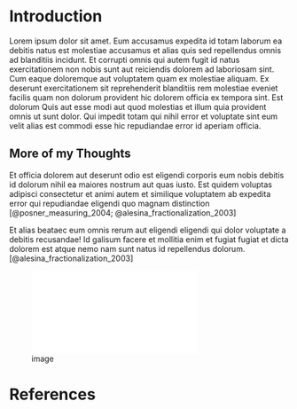 # Introduction

Lorem ipsum dolor sit amet. Eum accusamus expedita id totam laborum ea
debitis natus est molestiae accusamus et alias quis sed repellendus
omnis ad blanditiis incidunt. Et corrupti omnis qui autem fugit id natus
exercitationem non nobis sunt aut reiciendis dolorem ad laboriosam sint.
Cum eaque doloremque aut voluptatem quam ex molestiae aliquam. Ex
deserunt exercitationem sit reprehenderit blanditiis rem molestiae
eveniet facilis quam non dolorum provident hic dolorem officia ex
tempora sint. Est dolorum Quis aut esse modi aut quod molestias et illum
quia provident omnis ut sunt dolor. Qui impedit totam qui nihil error et
voluptate sint eum velit alias est commodi esse hic repudiandae error id
aperiam officia.

## More of my Thoughts

Et officia dolorem aut deserunt odio est eligendi corporis eum nobis
debitis id dolorum nihil ea maiores nostrum aut quas iusto. Est quidem
voluptas adipisci consectetur et animi autem et similique voluptatem ab
expedita error qui repudiandae eligendi quo magnam distinction
[@posner_measuring_2004; @alesina_fractionalization_2003]

Et alias beataec eum omnis rerum aut eligendi eligendi qui dolor
voluptate a debitis recusandae! Id galisum facere et mollitia enim et
fugiat fugiat et dicta dolorem est atque nemo nam sunt natus id
repellendus dolorum.[@alesina_fractionalization_2003]

![image](figures/logo.pdf)

# References {#references .unnumbered}
